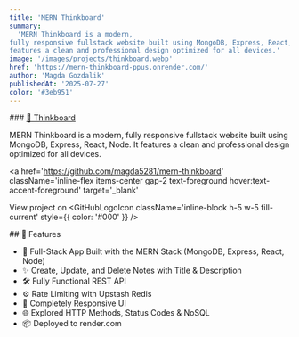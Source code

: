 ```yaml
---
title: 'MERN Thinkboard'
summary:
  'MERN Thinkboard is a modern,
fully responsive fullstack website built using MongoDB, Express, React, Node. It
features a clean and professional design optimized for all devices.'
image: '/images/projects/thinkboard.webp'
href: 'https://mern-thinkboard-ppus.onrender.com/'
author: 'Magda Gozdalik'
publishedAt: '2025-07-27'
color: '#3eb951'
---
```


<Section className="card-shadow secondary-bg">
### <a href='https://mern-thinkboard-ppus.onrender.com/' className='mt-10 text-2xl text-foreground hover:text-accent-foreground sm:text-3xl lg:text-4xl' target='_blank'> 🔗  Thinkboard</a>

MERN Thinkboard is a modern, fully responsive fullstack website built using
MongoDB, Express, React, Node. It features a clean and professional design
optimized for all devices.

<a
  href='https://github.com/magda5281/mern-thinkboard'
  className='inline-flex items-center gap-2 text-foreground hover:text-accent-foreground'
  target='_blank'
>
  <span>View project on </span>
  <GitHubLogoIcon
    className='inline-block h-5 w-5 fill-current'
    style={{ color: '#000' }}
  />
</a>
</Section>

<Section className='card-shadow no-markers'>
## 🚀 Features

- 🧱 Full-Stack App Built with the MERN Stack (MongoDB, Express, React, Node)
- ✨ Create, Update, and Delete Notes with Title & Description
- 🛠️ Fully Functional REST API
- ⚙️ Rate Limiting with Upstash Redis
- 🚀 Completely Responsive UI
- 🌐 Explored HTTP Methods, Status Codes & NoSQL
- 📦 Deployed to render.com

</Section>
